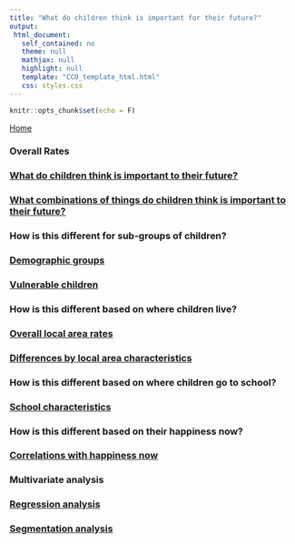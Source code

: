 ```yaml
---
title: "What do children think is important for their future?"
output: 
 html_document: 
   self_contained: no
   theme: null
   mathjax: null
   highlight: null
   template: "CCO_template_html.html"
   css: styles.css
---
```


```r
knitr::opts_chunk$set(echo = F)
```

<a href="../../index.html">Home</a></li>

<h3>Overall Rates</h3>

<div class="topic_navList">
<a class="meta_navList_link" href="9-17_important_overall.html">
<h3 class="list_header">What do children think is important to their future?</h3></a>
</div>

<div class="topic_navList">
<a class="meta_navList_link" href="9-17_important_combs.html">
<h3 class="list_header">What combinations of things do children think is important to their future?</h3></a>
</div>

<h3>How is this different for sub-groups of children?</h3>

<div class="topic_navList">
<a class="meta_navList_link" href="9-17_important_child_chars.html">
<h3 class="list_header">Demographic groups</h3></a>
</div>

<div class="topic_navList">
<a class="meta_navList_link" href="9-17_important_disad.html">
<h3 class="list_header">Vulnerable children</h3></a>
</div>

<h3>How is this different based on where children live?</h3>

<div class="topic_navList">
<a class="meta_navList_link" href="9-17_important_map.html">
<h3 class="list_header">Overall local area rates</h3></a>
</div>

<div class="topic_navList">
<a class="meta_navList_link" href="9-17_important_area_chars.html">
<h3 class="list_header">Differences by local area characteristics</h3></a>
</div>

<h3>How is this different based on where children go to school?</h3>

<div class="topic_navList">
<a class="meta_navList_link" href="9-17_important_school.html">
<h3 class="list_header">School characteristics</h3></a>
</div>

<h3>How is this different based on their happiness now?</h3>

<div class="topic_navList">
<a class="meta_navList_link" href="9-17_important_happiness.html">
<h3 class="list_header">Correlations with happiness now</h3></a>
</div>

<h3>Multivariate analysis</h3>

<div class="topic_navList">
<a class="meta_navList_link" href="9-17_important_regression.html">
<h3 class="list_header">Regression analysis</h3></a>
</div>

<div class="topic_navList">
<a class="meta_navList_link" href="9-17_important_segmentation.html">
<h3 class="list_header">Segmentation analysis</h3></a>
</div>